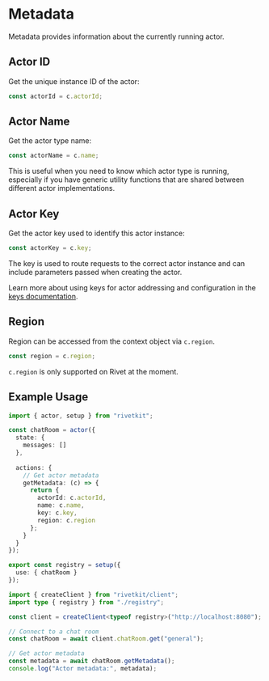 # Metadata

Metadata provides information about the currently running actor.

## Actor ID

Get the unique instance ID of the actor:

```typescript
const actorId = c.actorId;
```

## Actor Name

Get the actor type name:

```typescript
const actorName = c.name;
```

This is useful when you need to know which actor type is running, especially if you have generic utility functions that are shared between different actor implementations.

## Actor Key

Get the actor key used to identify this actor instance:

```typescript
const actorKey = c.key;
```

The key is used to route requests to the correct actor instance and can include parameters passed when creating the actor.

Learn more about using keys for actor addressing and configuration in the [keys documentation](/docs/actors/keys).

## Region

Region can be accessed from the context object via `c.region`.

```typescript
const region = c.region;
```

<Warning>`c.region` is only supported on Rivet at the moment.</Warning>

## Example Usage

<CodeGroup>

```typescript {{"title":"registry.ts"}}
import { actor, setup } from "rivetkit";

const chatRoom = actor({
  state: {
    messages: []
  },
  
  actions: {
    // Get actor metadata
    getMetadata: (c) => {
      return {
        actorId: c.actorId,
        name: c.name,
        key: c.key,
        region: c.region
      };
    }
  }
});

export const registry = setup({
  use: { chatRoom }
});
```

```typescript {{"title":"client.ts"}}
import { createClient } from "rivetkit/client";
import type { registry } from "./registry";

const client = createClient<typeof registry>("http://localhost:8080");

// Connect to a chat room
const chatRoom = await client.chatRoom.get("general");

// Get actor metadata
const metadata = await chatRoom.getMetadata();
console.log("Actor metadata:", metadata);
```

</CodeGroup>
